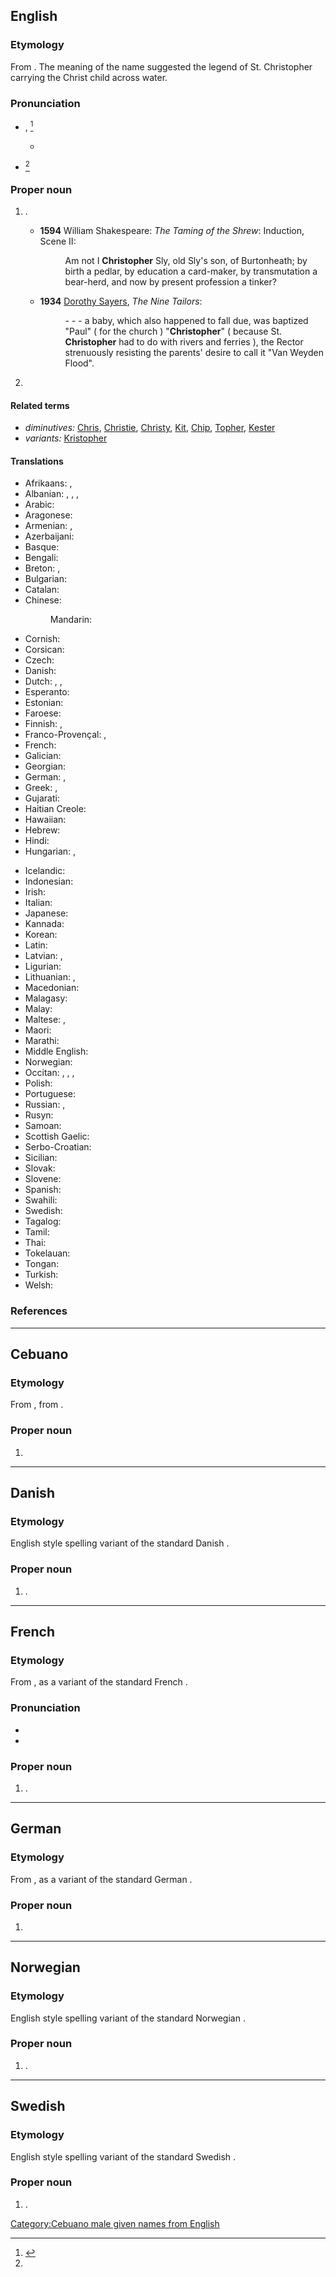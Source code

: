 ==English==
{{wikipedia}}

===Etymology===
From {{der|en|grc|Χρῑστόφορος||Christ-bearing}}. The meaning of the name suggested the legend of St. Christopher carrying the Christ child across water.

===Pronunciation===
* {{enPR|krĭsʹtəfər}}, {{IPA|en|/ˈkɹɪs.tə.fə(ɹ)/}}<ref name="AHD">{{R:AHD}}</ref>
** {{audio|en|LL-Q1860 (eng)-Vealhurl-Christopher.wav|Audio (UK)}}
* {{hyphenation|en|Chris|to|pher}}<ref name="AHD"/>

===Proper noun===
{{en-proper noun}}

# {{given name|en|male|from=Ancient Greek}}.
#* '''1594''' William Shakespeare: ''The Taming of the Shrew'': Induction, Scene II:
#*: Am not I '''Christopher''' Sly, old Sly's son, of Burtonheath; by birth a pedlar, by education a card-maker, by transmutation a bear-herd, and now by present profession a tinker?
#* '''1934''' [[w:Dorothy L. Sayers|Dorothy Sayers]], ''The Nine Tailors'':
#*: - - - a baby, which also happened to fall due, was baptized "Paul" ( for the church ) "'''Christopher'''" ( because St. '''Christopher''' had to do with rivers and ferries ), the Rector strenuously resisting the parents' desire to call it "Van Weyden Flood".
# {{surname|en|patronymic|from=given names}}

====Related terms====
* ''diminutives:'' [[Chris]], [[Christie]], [[Christy]], [[Kit]], [[Chip]], [[Topher]], [[Kester]]
* ''variants:'' [[Kristopher]]

====Translations====
{{trans-top|a male given name}}
* Afrikaans: {{t|af|Christoffel}}, {{t|af|Christophorus}}
* Albanian: {{t|sq|Kristofer}}, {{t|sq|Kristofor}}, {{t|sq|Kristoforid}}, {{t|sq|Kristo}}
* Arabic: {{t|ar|كْرِيسْتُوفَر|tr=kristūfar}}
* Aragonese: {{t|an|Cristofo}}
* Armenian: {{t|hy|Կրիսդապոր}}, {{t|hy|Քրիստոֆեր}}
* Azerbaijani: {{t|az|Kristofer}}
* Basque: {{t|eu|Kristobal}}
* Bengali: {{t|bn|ক্রিস্টোফার}}
* Breton: {{t+|br|Kristof}}, {{t|br|Kristol}}
* Bulgarian: {{t|bg|Хри́сто|m}}
* Catalan: {{t+|ca|Cristòfol}}
* Chinese:
*: Mandarin: {{t+|cmn|克里斯托弗|tr=Kèlǐsituofú}}
* Cornish: {{t|kw|Kitto}}
* Corsican: {{t|co|Cristofanu}}
* Czech: {{t+|cs|Kryštof|m}}
* Danish: {{t|da|Christoffer}}
* Dutch: {{t+|nl|Christoffel}}, {{t+|nl|Kristof}}, {{t|nl|Kristoffel}}
* Esperanto: {{t|eo|Kristoforo}}
* Estonian: {{t|et|Kristofer}}
* Faroese: {{t|fo|Kristoffur|m}}
* Finnish: {{t+|fi|Risto}}, {{t|fi|Kristoferi}}
* Franco-Provençal: {{t|frp|Cristofllo}}, {{t|frp|Crétoublo}}
* French: {{t+|fr|Christophe|m}}
* Galician: {{t+|gl|Cristovo}}
* Georgian: {{t|ka|ქრისტეფორე}}
* German: {{t+|de|Christoph|m}}, {{t|de|Christof|m}}
* Greek: {{t+|el|Χριστόφορος|m}}, {{t+|el|Χρήστος|m}}
* Gujarati: {{t|gu|ક્રિસ્ટોફર}}
* Haitian Creole: {{t|ht|Kristòf}}
* Hawaiian: {{t|haw|Kilikopela}}
* Hebrew: {{t|he|כְּרִיסְטוֹפֶר|tr=krístofer}}
* Hindi: {{t|hi|क्रिस्तोफर}}
* Hungarian: {{t+|hu|Kristóf}}, {{t|hu|Krisztofer}}
{{trans-mid}}
* Icelandic: {{t+|is|Kristófer}}
* Indonesian: {{t+|id|Kristofer}}
* Irish: {{t|ga|Críostóir}}
* Italian: {{t+|it|Cristoforo}}
* Japanese: {{t|ja|クリストファー|tr=Kurisutofā}}
* Kannada: {{t|kn|ಕ್ರಿಸ್ಟೋಫರ್}}
* Korean: {{t|ko|크리스토퍼}}
* Latin: {{t|la|Christophorus}}
* Latvian: {{t|lv|Kristofers}}, {{t|lt|Kristaps}}
* Ligurian: {{t|lij|Christoffa}}
* Lithuanian: {{t|lt|Kristoforas}}, {{t|lt|Kristupas}}
* Macedonian: {{t|mk|Кристофер}}
* Malagasy: {{t|mg|Kristofra}}
* Malay: {{t+|ms|Kristofer}}
* Maltese: {{t|mt|Kristofru}}, {{t|mt|Ħamallu}}
* Maori: {{t|mi|Karihitopa}}
* Marathi: {{t|mr|क्रिस्टोफर|m}}
* Middle English: {{t|enm|Cristofre}}
* Norwegian: {{t+|no|Kristoffer}}
* Occitan: {{t|oc|Cristòl}}, {{t|oc|Cristòu|m}}, {{t|oc|Cristofòri|m}}, {{t|oc|Cristòfa|m}}
* Polish: {{t+|pl|Krzysztof|m}}
* Portuguese: {{t+|pt|Cristóvão}}
* Russian: {{t+|ru|Христофо́р|m}}, {{t+|ru|Кри́стофер|m}} {{qualifier|transliteration}}
* Rusyn: {{t|rue|Крі́стоф|m|sc=Cyrl}}
* Samoan: {{t|sm|Kerisitofā}}
* Scottish Gaelic: {{t|gd|Crìsdean|m}}
* Serbo-Croatian: {{t|sh|Kristofor}}
* Sicilian: {{t|scn|Cristòfuru}}
* Slovak: {{t|sk|Kryštof|m}}
* Slovene: {{t|sl|Krištof|m}}
* Spanish: {{t+|es|Cristóbal|m}}
* Swahili: {{t|sw|Kristofa}}
* Swedish: {{t+|sv|Kristoffer}}
* Tagalog: {{t|tl|Kristobal}}
* Tamil: {{t|ta|கிரிஸ்டோபர்}}
* Thai: {{t|th|คริสโตเฟอร์}}
* Tokelauan: {{t|tkl|Kelihitofā}}
* Tongan: {{t|to|Kulisitofā}}
* Turkish: {{t+|tr|Kristof}}
* Welsh: {{t|cy|Cristoffer}}
{{trans-bottom}}

===References===
{{reflist}}

----

==Cebuano==

===Etymology===
From {{der|ceb|en|Christopher}}, from {{der|ceb|grc|Χριστόφορος||Christ-bearing}}.

===Proper noun===
{{head|ceb|noun}}

# {{given name|ceb|male|from=Ancient Greek|A=a}}

[[Category:Cebuano male given names from English]]

----

==Danish==

===Etymology===
English style spelling variant of the standard Danish {{l|da|Christoffer}}.

===Proper noun===
{{da-proper noun}}

# {{given name|da|male}}.

----

==French==

===Etymology===
From {{der|fr|en|Christopher}}, as a variant of the standard French {{l|fr|Christophe}}.

===Pronunciation===
* {{fr-IPA|Cristophèr}}
* {{audio|fr|LL-Q150 (fra)-Lepticed7-Christopher.wav|Audio}}

===Proper noun===
{{fr-proper noun}}

# {{given name|fr|male}}.

----

==German==

===Etymology===
From {{der|de|en|Christopher}}, as a variant of the standard German {{l|de|Christoph}}.

===Proper noun===
{{de-proper noun|m}}

# {{given name|de|male|from=English}}

----

==Norwegian==

===Etymology===
English style spelling variant of the standard Norwegian {{l|no|Kristoffer}}.

===Proper noun===
{{no-proper noun}}

# {{given name|no|male|from=English}}.

----

==Swedish==

===Etymology===
English style spelling variant of the standard Swedish {{l|sv|Kristoffer}}.

===Proper noun===
{{sv-proper noun|c}}

# {{given name|sv|male|from=English}}.